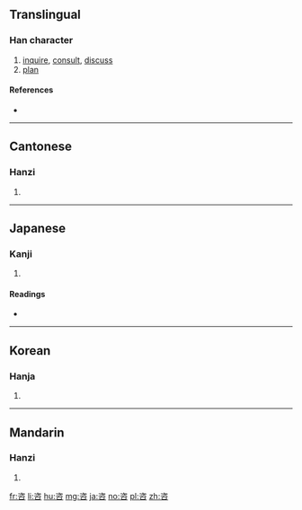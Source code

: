 {{also|谘}}
==Translingual==

===Han character===
{{Han char|rn=30|rad=口|as=06|sn=9|four=37608|canj=IOR,MOR|ids=⿱次口}}

# [[inquire]], [[consult]], [[discuss]]
# [[plan]]

====References====
* {{Han ref|kx=0186.110|dkj=03538|dj=0405.320|hdz=10621.040|uh=54A8|ud=21672|bh=AB74|bd=43892}}

----

==Cantonese==

===Hanzi===
{{yue-hanzi|jyut=|y=ji1}}

# {{defn|lang=yue|sort=口06}}

----

==Japanese==

===Kanji===
{{ja-kanji|grade=|rs=口06}}

# {{defn|lang=ja|sort=口06}}

====Readings====
* {{ja-readings|on=[[し]] (shi)|kun=[[はかる]] (hakaru), [[あう]] (au)}}

----

==Korean==

===Hanja===
{{ko-hanja|hangeul=자|rv=ja|mr=cha}}

# {{defn|lang=ko|sort=口06}}

----

==Mandarin==

===Hanzi===
{{cmn-hanzi|pin=[[zī]] ([[zi1]]), [[jiāo]] ([[jiao1]])|wg=tzu<sup>1</sup>, chiao<sup>1</sup>}}

# {{defn|lang=cmn|sort=口06}}

[[fr:咨]]
[[li:咨]]
[[hu:咨]]
[[mg:咨]]
[[ja:咨]]
[[no:咨]]
[[pl:咨]]
[[zh:咨]]